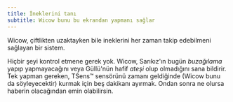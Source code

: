 ```yaml
---
title: İneklerini tanı
subtitle: Wicow bunu bu ekrandan yapmanı sağlar
---
```


Wicow, çiftlikten uzaktayken bile ineklerini her zaman takip edebilmeni 
sağlayan bir sistem.

Hiçbir şeyi kontrol etmene gerek yok. Wicow, Sarıkız'ın bugün *buzağılama* 
yapıp yapmayacağını veya Güllü'nün hafif *ateşi* olup olmadığını sana bildirir.
Tek yapman gereken, TSens™ sensörünü zamanı geldiğinde (Wicow bunu da söyleyecektir) 
kurmak için beş dakikanı ayırmak. Ondan sonra ne olursa haberin olacağından
emin olabilirsin.
